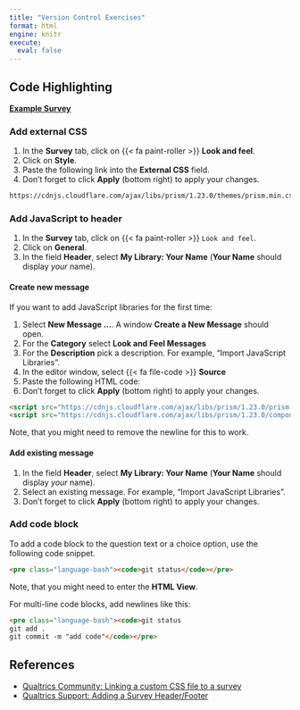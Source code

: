 ```yaml
---
title: "Version Control Exercises"
format: html
engine: knitr
execute: 
  eval: false
---
```


## Code Highlighting

**[Example Survey](https://psyunihamburg.qualtrics.com/jfe/form/SV_2lOn7IT4pquTU10)**

### Add external CSS

1. In the **Survey** tab, click on {{< fa paint-roller >}} **Look and feel**.
1. Click on **Style**.
1. Paste the following link into the **External CSS** field.
1. Don't forget to click **Apply** (bottom right) to apply your changes.

```markdown
https://cdnjs.cloudflare.com/ajax/libs/prism/1.23.0/themes/prism.min.css
```

### Add JavaScript to header

1. In the **Survey** tab,  click on {{< fa paint-roller >}} `Look and feel`.
1. Click on **General**.
1. In the field **Header**, select **My Library: Your Name** (**Your Name** should display *your* name).

#### Create new message

If you want to add JavaScript libraries for the first time:

1. Select **New Message ...**.
A window **Create a New Message** should open.
1. For the **Category** select **Look and Feel Messages**
1. For the **Description** pick a description.
For example, "Import JavaScript Libraries".
1. In the editor window, select {{< fa file-code >}} **Source**
1. Paste the following HTML code:
1. Don't forget to click **Apply** (bottom right) to apply your changes.

```html
<script src="https://cdnjs.cloudflare.com/ajax/libs/prism/1.23.0/prism.min.js"></script>
<script src="https://cdnjs.cloudflare.com/ajax/libs/prism/1.23.0/components/prism-bash.min.js"></script>
```

Note, that you might need to remove the newline for this to work.

#### Add existing message

1. In the field **Header**, select **My Library: Your Name** (**Your Name** should display *your* name).
1. Select an existing message.
For example, "Import JavaScript Libraries".
1. Don't forget to click **Apply** (bottom right) to apply your changes.

### Add code block

To add a code block to the question text or a choice option, use the following code snippet.

```html
<pre class="language-bash"><code>git status</code></pre>
```

Note, that you might need to enter the **HTML View**.

For multi-line code blocks, add newlines like this:

```html
<pre class="language-bash"><code>git status
git add .
git commit -m "add code"</code></pre>
```

## References

- [Qualtrics Community: Linking a custom CSS file to a survey](https://community.qualtrics.com/custom-code-12/how-do-i-link-my-custom-css-file-in-the-file-library-to-a-survey-13491)
- [Qualtrics Support: Adding a Survey Header/Footer](https://www.qualtrics.com/support/survey-platform/survey-module/look-feel/general-look-feel-settings/#AddFooterHeader)